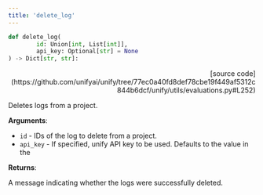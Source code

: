 ```yaml
---
title: 'delete_log'
---
```


```python
def delete_log(
        id: Union[int, List[int]],
        api_key: Optional[str] = None
) -> Dict[str, str]:
```

<p align="right">[source code](https://github.com/unifyai/unify/tree/77ec0a40fd8def78cbe19f449af5312c844b6dcf/unify/utils/evaluations.py#L252)</p>

Deletes logs from a project.

**Arguments**:

- `id` - IDs of the log to delete from a project.
- `api_key` - If specified, unify API key to be used. Defaults to the value in the



**Returns**:

A message indicating whether the logs were successfully deleted.